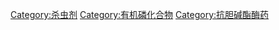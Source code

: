 {{catmore}}
{{Commons cat|Organophosphate insecticides}}

[[Category:杀虫剂|Category:杀虫剂]]
[[Category:有机磷化合物|Category:有机磷化合物]]
[[Category:抗胆碱酯酶药|Category:抗胆碱酯酶药]]